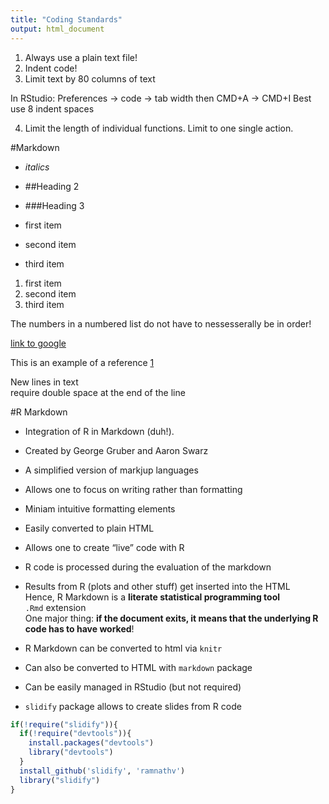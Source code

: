```yaml
---
title: "Coding Standards"
output: html_document
---
```


1. Always use a plain text file!
2. Indent code!
3. Limit text by 80 columns of text

In RStudio: Preferences -> code -> tab width
then CMD+A -> CMD+I
Best use 8 indent spaces

4. Limit the length of individual functions. Limit to one single action.

#Markdown

* *italics*

* ##Heading 2

* ###Heading 3

- first item
- second item
- third item

1. first item
2. second item
3. third item

The numbers in a numbered list do not have to nessesserally be in order!

[link to google](www.google.com)

This is an example of a reference [1]

New lines in text  
require double space at the end of the line

[1]: www.google.com "google"

#R Markdown

* Integration of R in Markdown (duh!).  
* Created by George Gruber and Aaron Swarz  
* A simplified version of markjup languages
* Allows one to focus on writing rather than formatting
* Miniam intuitive formatting elements
* Easily converted to plain HTML
* Allows one to create "live" code with R
* R code is processed during the evaluation of the markdown
* Results from R (plots and other stuff) get inserted into the HTML  
Hence, R Markdown is a **literate statistical programming tool**  
`.Rmd` extension  
One major thing: **if the document exits, it means that the underlying R code has to have worked**!

* R Markdown can be converted to html via `knitr`
* Can also be converted to HTML with `markdown` package
* Can be easily managed in RStudio (but not required)
* `slidify` package allows to create slides from R code

```r
if(!require("slidify")){
  if(!require("devtools")){
    install.packages("devtools")
    library("devtools")
  }
  install_github('slidify', 'ramnathv')
  library("slidify")
}
```